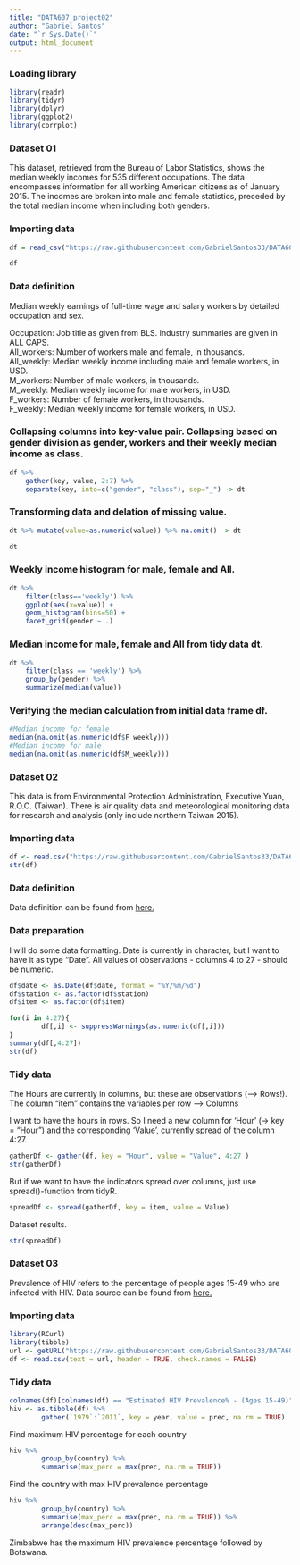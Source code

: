---
title: "DATA607_project02"
author: "Gabriel Santos"
date: "`r Sys.Date()`"
output: html_document
---

### Loading library
```{r}
library(readr)
library(tidyr)
library(dplyr)
library(ggplot2)
library(corrplot)
```

### Dataset 01
This dataset, retrieved from the Bureau of Labor Statistics, shows the median weekly incomes for 535 different occupations. The data encompasses information for all working American citizens as of January 2015. The incomes are broken into male and female statistics, preceded by the total median income when including both genders.

### Importing data
```{r}
df = read_csv("https://raw.githubusercontent.com/GabrielSantos33/DATA607_Project_02/main/inc_occ_gender.csv")
```
```{r}
df
```


### Data definition
Median weekly earnings of full-time wage and salary workers by detailed occupation and sex.

Occupation: Job title as given from BLS. Industry summaries are given in ALL CAPS.</br>
All_workers: Number of workers male and female, in thousands.</br>
All_weekly: Median weekly income including male and female workers, in USD.</br>
M_workers: Number of male workers, in thousands.</br>
M_weekly: Median weekly income for male workers, in USD.</br>
F_workers: Number of female workers, in thousands.</br>
F_weekly: Median weekly income for female workers, in USD.

### Collapsing columns into key-value pair. Collapsing based on gender division as gender, workers and their weekly median income as class.
```{r}
df %>% 
    gather(key, value, 2:7) %>% 
    separate(key, into=c("gender", "class"), sep="_") -> dt
```

### Transforming data and delation of missing value. 
```{r}
dt %>% mutate(value=as.numeric(value)) %>% na.omit() -> dt
```

```{r}
dt
```

### Weekly income histogram for male, female and All.
```{r}
dt %>% 
    filter(class=='weekly') %>%
    ggplot(aes(x=value)) + 
    geom_histogram(bins=50) + 
    facet_grid(gender ~ .)
```

### Median income for male, female and All from tidy data dt.
```{r}
dt %>% 
    filter(class == 'weekly') %>% 
    group_by(gender) %>% 
    summarize(median(value))
```

### Verifying the median calculation from initial data frame df.
```{r}
#Median income for female
median(na.omit(as.numeric(df$F_weekly)))
#Median income for male
median(na.omit(as.numeric(df$M_weekly)))
```


### Dataset 02
This data is from Environmental Protection Administration, Executive Yuan, R.O.C. (Taiwan).
There is air quality data and meteorological monitoring data for research and analysis (only include northern Taiwan 2015).

### Importing data
```{r}
df <- read.csv("https://raw.githubusercontent.com/GabrielSantos33/DATA607_Project_02/main/2015y_Banqiao_Station.csv", stringsAsFactors = FALSE)
str(df)
```


### Data definition
Data definition can be found from [here.](https://www.kaggle.com/devisangeetha/lattice-vizualization-on-taiwan-air/data)

### Data preparation
I will do some data formatting. Date is currently in character, but I want to have it as type “Date”. All values of observations - columns 4 to 27 - should be numeric.
```{r}
df$date <- as.Date(df$date, format = "%Y/%m/%d")
df$station <- as.factor(df$station)
df$item <- as.factor(df$item)

for(i in 4:27){
        df[,i] <- suppressWarnings(as.numeric(df[,i]))
}
summary(df[,4:27])
str(df)
```

### Tidy data
The Hours are currently in columns, but these are observations (–> Rows!).</br>
The column “item” contains the variables per row –> Columns

I want to have the hours in rows. So I need a new column for ‘Hour’ (-> key = “Hour”) and the corresponding ‘Value’, currently spread of the column 4:27.
```{r}
gatherDf <- gather(df, key = "Hour", value = "Value", 4:27 )
str(gatherDf)
```

But if we want to have the indicators spread over columns, just use spread()-function from tidyR.
```{r}
spreadDf <- spread(gatherDf, key = item, value = Value) 
```

Dataset results.
```{r}
str(spreadDf)
```

### Dataset 03
Prevalence of HIV refers to the percentage of people ages 15-49 who are infected with HIV.
Data source can be found from [here.](https://www.gapminder.org/data/)

### Importing data
```{r}
library(RCurl)
library(tibble)
url <- getURL("https://raw.githubusercontent.com/GabrielSantos33/DATA607_Project_02/main/indicator%20hiv%20estimated%20prevalence_%2015-49.csv")
df <- read.csv(text = url, header = TRUE, check.names = FALSE)
```

### Tidy data
```{r}
colnames(df)[colnames(df) == "Estimated HIV Prevalence% - (Ages 15-49)"] <- "country"
hiv <- as.tibble(df) %>%
        gather(`1979`:`2011`, key = year, value = prec, na.rm = TRUE)
```

Find maximum HIV percentage for each country
```{r}
hiv %>%
        group_by(country) %>%
        summarise(max_perc = max(prec, na.rm = TRUE))
```

Find the country with max HIV prevalence percentage
```{r}
hiv %>%
        group_by(country) %>%
        summarise(max_perc = max(prec, na.rm = TRUE)) %>%
        arrange(desc(max_perc))
```

Zimbabwe has the maximum HIV prevalence percentage followed by Botswana.





